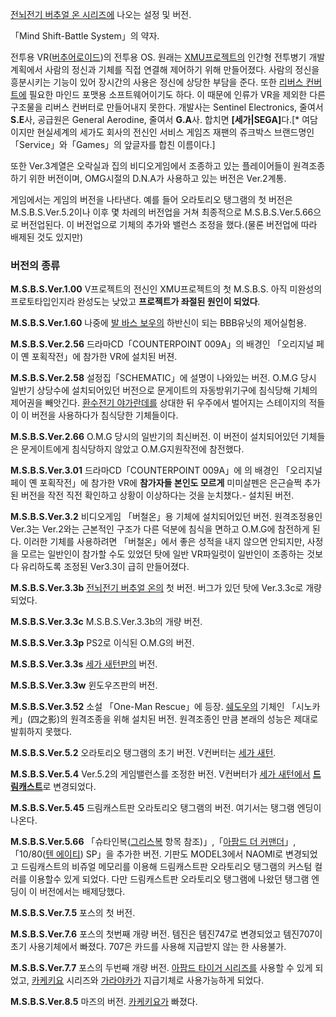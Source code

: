 [[전뇌전기 버추얼 온 시리즈]]에 나오는 설정 및 버전.

「Mind Shift-Battle System」의 약자.

전투용 VR([[버추어로이드]])의 전투용 OS. 원래는 [[XMU프로젝트]]의 인간형 전투병기 개발 계획에서 사람의 정신과 기체를 직접 연결해 제어하기 위해 만들어졌다. 사람의 정신을 흥분시키는 기능이 있어 장시간의 사용은 정신에 상당한 부담을 준다. 또한 [[리버스 컨버트]]에 필요한 마인드 포맷용 소프트웨어이기도 하다. 이 때문에 인류가 VR을 제외한 다른 구조물을 리버스 컨버터로 만들어내지 못한다.
개발사는 Sentinel Electronics, 줄여서 '''S.E'''사, 공급원은 General Aerodine, 줄여서 '''G.A'''사. 합치면 '''[세가|SEGA]'''다.[* 여담이지만 현실세계의 세가도 회사의 전신인 서비스 게임즈 재팬의 쥬크박스 브랜드명인 「Service」와「Games」의 앞글자를 합친 이름이다.]

또한 Ver.3계열은 오락실과 집의 비디오게임에서 조종하고 있는 플레이어들이 원격조종하기 위한 버전이며, OMG시절의 D.N.A가 사용하고 있는 버전은 Ver.2계통.

게임에서는 게임의 버전을 나타낸다. 예를 들어 오라토리오 탱그램의 첫 버전은 M.S.B.S.Ver.5.2이나 이후 몇 차례의 버전업을 거쳐 최종적으로 M.S.B.S.Ver.5.66으로 버전업된다. 이 버전업으로 기체의 추가와 밸런스 조정을 했다.(물론 버전업에 따라 배제된 것도 있지만)

=== 버전의 종류 === 


'''M.S.B.S.Ver.1.00'''
V프로젝트의 전신인 XMU프로젝트의 첫 M.S.B.S. 아직 미완성의 프로토타입인지라 완성도는 낮았고 '''프로젝트가 좌절된 원인이 되었다'''.


'''M.S.B.S.Ver.1.60'''
나중에 [[발 바스 보우]]의 하반신이 되는 BBB유닛의 제어실험용.


'''M.S.B.S.Ver.2.56'''
드라마CD「COUNTERPOINT 009A」의 배경인 「오리지널 페이 옌 포획작전」에 참가한 VR에 설치된 버젼.


'''M.S.B.S.Ver.2.58 '''
설정집「SCHEMATIC」에 설명이 나와있는 버전. O.M.G 당시 일반기 상당수에 설치되어있던 버전으로 문게이트의 자동방위기구에 침식당해 기체의 제어권을 빼앗긴다. [[환수전기 야가란데]]를 상대한 뒤 우주에서 벌어지는 스테이지의 적들이 이 버전을 사용하다가 침식당한 기체들이다.


'''M.S.B.S.Ver.2.66''' 
O.M.G 당시의 일반기의 최신버전. 이 버전이 설치되어있던 기체들은 문게이트에게 침식당하지 않았고 O.M.G지원작전에 참전했다.


'''M.S.B.S.Ver.3.01'''
드라마CD「COUNTERPOINT 009A」에 의 배경인 「오리지널 페이 옌 포획작전」에 참가한 VR에 '''참가자들 본인도 모르게''' 미미살펜은 은근슬쩍 추가된 버전을 작전 직전 확인하고 상황이 이상하다는 것을 눈치챘다.- 설치된 버전.


'''M.S.B.S.Ver.3.2'''
비디오게임 「버철온」용 기체에 설치되어있던 버전. 원격조정용인 Ver.3는 Ver.2와는 근본적인 구조가 다른 덕분에 침식을 면하고 O.M.G에 참전하게 된다. 이러한 기체를 사용하려면 「버철온」에서 좋은 성적을 내지 않으면 안되지만, 사정을 모르는 일반인이 참가할 수도 있었던 탓에 일반 VR파일럿이 일반인이 조종하는 것보다 유리하도록 조정된 Ver3.3이 급히 만들어졌다.


'''M.S.B.S.Ver.3.3b'''
[[전뇌전기 버추얼 온]]의 첫 버전. 버그가 있던 탓에 Ver.3.3c로 개량되었다.


'''M.S.B.S.Ver.3.3c'''
M.S.B.S.Ver.3.3b의 개량 버전.


'''M.S.B.S.Ver.3.3p'''
PS2로 이식된 O.M.G의 버전.


'''M.S.B.S.Ver.3.3s'''
[[세가 새턴]]판의 버전.


'''M.S.B.S.Ver.3.3w'''
윈도우즈판의 버전.


'''M.S.B.S.Ver.3.52'''
소설 「One-Man Rescue」에 등장. [[쉐도우]]의 기체인 「시노카케」(四之影)의 원격조종을 위해 설치된 버전. 원격조종인 만큼 본래의 성능은 제대로 발휘하지 못했다.


'''M.S.B.S.Ver.5.2'''
오라토리오 탱그램의 초기 버전. V컨버터는 [[세가 새턴]].


'''M.S.B.S.Ver.5.4'''
Ver.5.2의 게임밸런스를 조정한 버전. V컨버터가 [[세가 새턴]]에서 '''[[드림캐스트]]'''로 변경되었다.


'''M.S.B.S.Ver.5.45'''
드림캐스트판 오라토리오 탱그램의 버전. 여기서는 탱그램 엔딩이 나온다.


'''M.S.B.S.Ver.5.66'''
「슈타인복([[그리스복]] 항목 참조)」,「[[아팜드 더 커맨더]]」,「10/80([[텐 에이티]]) SP」을 추가한 버전. 기판도 MODEL3에서 NAOMI로 변경되었고 드림캐스트의 비쥬얼 메모리를 이용해 드림캐스트판 오라토리오 탱그램의 커스텀 컬러를 이용할수 있게 되었다. 다만 드림캐스트판 오라토리오 탱그램에 나왔던 탱그램 엔딩이 이 버전에서는 배제당했다.


'''M.S.B.S.Ver.7.5'''
포스의 첫 버전.


'''M.S.B.S.Ver.7.6'''
포스의 첫번째 개량 버전. 템진은 템진747로 변경되었고 템진707이 초기 사용기체에서 빠졌다. 707은 카드를 사용해 지급받지 않는 한 사용불가.


'''M.S.B.S.Ver.7.7'''
포스의 두번째 개량 버전. [[아팜드 타이거 시리즈]]를 사용할 수 있게 되었고, [[카케키요]] 시리즈와 [[가라야카]]가 지급기체로 사용가능하게 되었다.


'''M.S.B.S.Ver.8.5'''
마즈의 버전. [[카케키요]]가 빠졌다.
